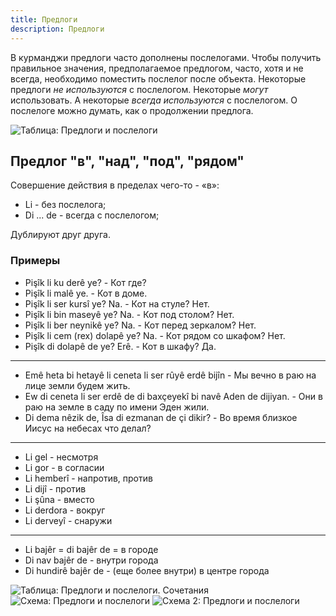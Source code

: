 ```yaml
---
title: Предлоги
description: Предлоги
---
```


В курманджи предлоги часто дополнены послелогами.
Чтобы получить правильное значения, предполагаемое предлогом, часто, хотя и не всегда, необходимо поместить послелог после объекта.
Некоторые предлоги _не используются_ с послелогом. Некоторые _могут_ использовать. А некоторые _всегда используются_ с послелогом.
О послелоге можно думать, как о продолжении предлога.

![Таблица: Предлоги и послелоги](/img/chapter-5/Предлоги-послелоги.png)

## Предлог "в", "над", "под", "рядом"

Совершение действия в пределах чего-то - «в»:
* Li - без послелога;
* Di ... de - всегда с послелогом;

Дублируют друг друга.

### Примеры
* Pişîk li ku derê ye? - Кот где?
* Pişîk li malê ye. - Кот в доме.
* Pişîk li ser kursî ye? Na. - Кот на стуле? Нет.
* Pişîk li bin maseyê ye? Na. - Кот под столом? Нет.
* Pişîk li ber neynikê ye? Na. - Кот перед зеркалом? Нет.
* Pişîk li cem (rex) dolapê ye? Na. - Кот рядом со шкафом? Нет.
* Pişîk di dolapê de ye? Erê. - Кот в шкафу? Да.
---
* Emê heta bi hetayê li ceneta li ser rûyê erdê bijîn - Мы вечно в раю на лице земли будем жить.
* Ew di ceneta li ser erdê de di baxçeyekî bi navê Aden de dijiyan. - Они в раю на земле в саду по имени Эден жили.
* Di dema nêzik de, Îsa di ezmanan de çi dikir? - Во время близкое Иисус на небесах что делал?
---
* Li gel - несмотря
* Li gor - в согласии
* Li hemberî - напротив, против
* Li dijî - против
* Li şûna - вместо
* Li derdora - вокруг
* Li derveyî  - снаружи
---
* Li bajêr = di bajêr de = в городе
* Di nav bajêr de - внутри города
* Di hundirê bajêr de - (еще более внутри) в центре города


![Таблица: Предлоги и послелоги. Сочетания](/img/chapter-5/Сочетания-и-другие.png)
![Схема: Предлоги и послелоги](/img/chapter-5/Предлоги-послелоги-схема.jpg)
![Схема 2: Предлоги и послелоги](/img/chapter-5/Предлоги-послелоги-схема-2.jpg)